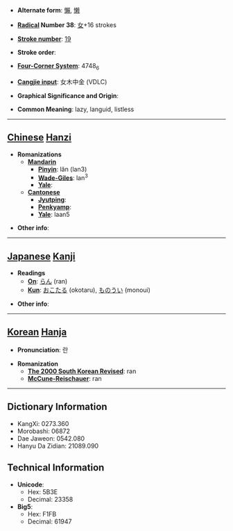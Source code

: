 * '''Alternate form''': [[懶]], [[懒]]

* '''[[Wiktionary:Chinese radical index| Radical]] Number 38''': [[Wiktionary:Chinese radical index 女|女]]+16 strokes

* '''[[Wiktionary:Chinese total strokes index|Stroke number]]''': [[Wiktionary:Chinese total strokes index 19|19]]

* '''Stroke order''': 

* '''[[Wiktionary:Chinese four corner index|Four-Corner System]]''': 4748<sub>6</sub>

* '''[[Wiktionary:Chinese Cangjie index|Cangjie input]]''': 女木中金 (VDLC)

* '''Graphical Significance and Origin''': 

* '''Common Meaning''': lazy, languid, listless

----

== [[Chinese]] [[Hanzi]] ==

* '''Romanizations'''
** '''[[Mandarin]]'''
*** '''[[Pinyin]]''': lǎn (lan3)
*** '''[[Wade-Giles]]''': lan<sup>3</sup>
*** '''[[Yale]]''': 
** '''[[Cantonese]]'''
*** '''[[Jyutping]]''':
*** '''[[Penkyamp]]''': 
*** '''[[Yale]]''': laan5

* '''Other info''': 

----

== [[Japanese]] [[Kanji]] ==

* '''Readings'''
** '''[[On]]''': [[らん]] (ran)
** '''[[Kun]]''': [[おこたる]] (okotaru), [[ものうい]] (monoui)

* '''Other info''':  

----

== [[Korean]] [[Hanja]] ==

* '''Pronunciation''': 란

* '''Romanization'''
** '''[[The 2000 South Korean Revised Romanization|The 2000 South Korean Revised]]''': ran
** '''[[McCune-Reischauer]]''': ran

----

== Dictionary Information ==

* KangXi: 0273.360
* Morobashi: 06872
* Dae Jaweon: 0542.080
* Hanyu Da Zidian: 21089.090

== Technical Information ==

* '''Unicode''':
** Hex: 5B3E
** Decimal: 23358
* '''Big5''':
** Hex: F1FB
** Decimal: 61947